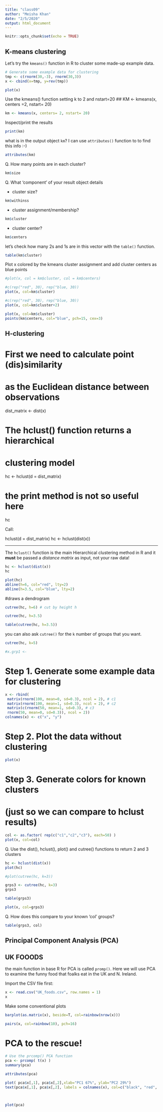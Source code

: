 ```yaml
---
title: "class09"
author: "Meisha Khan"
date: "2/5/2020"
output: html_document
---
```


```r
knitr::opts_chunk$set(echo = TRUE)
```

## K-means clustering 

Let's try the `kmeans()` function in R to cluster some made-up example data. 

```r
# Generate some example data for clustering
tmp <- c(rnorm(30,-3), rnorm(30,3))
x <- cbind(x=tmp, y=rev(tmp))

plot(x)
```



Use the kmeans() function setting k to 2 and nstart=20
## KM <- kmeans(x, centers =2, nstart= 20)
```r
km <- kmeans(x, centers= 2, nstart= 20)
```


Inspect/print the results
```r
print(km)
```

what is in the output object `km`? I can use `attributes()` function to to find this info :-)

```r
attributes(km) 
```


Q. How many points are in each cluster?
```r
km$size
```


Q. What ‘component’ of your result object details

 - cluster size?
```r
km$withinss
```
 
 - cluster assignment/membership?
```r
km$cluster
```
 
 - cluster center?
```r
km$centers
```
 
 let's check how many 2s and 1s are in this vector with the `table()` function. 
```r
table(km$cluster)
```
 
 
Plot x colored by the kmeans cluster assignment and
 add cluster centers as blue points

```r
#plot(x, col = km$cluster, col = km$centers)
```

```r
#c(rep("red", 30), rep("blue, 30))
plot(x, col=km$cluster)
```



```r
#c(rep("red", 30), rep("blue, 30))
plot(x, col=km$cluster+2)
```


```r
plot(x, col=km$cluster)
points(km$centers, col="blue", pch=15, cex=3)
```


## H-clustering

# First we need to calculate point (dis)similarity
# as the Euclidean distance between observations
dist_matrix <- dist(x)

# The hclust() function returns a hierarchical
# clustering model
hc <- hclust(d = dist_matrix)

# the print method is not so useful here
hc

Call:

hclust(d = dist_matrix)
hc <- hclust(dist(x))

---------------------------

The `hclust()` function is the main Hierarchical clustering method in R and it **must** be passed a *distance matrix* as input, not your raw data!

```r
hc <- hclust(dist(x))
hc
```

```r
plot(hc)
abline(h=6, col="red", lty=2)
abline(h=3.5, col="blue", lty=2)
```

#draws a dendrogram
```r
cutree(hc, h=6) # cut by height h
```

```r
cutree(hc, h=3.5) 
```

```r
table(cutree(hc, h=3.5))
```

you can also ask `cutree()` for the `k` number of groups that you want. 
```r
cutree(hc, k=5)
```


```r
#x.grp1 <- 
```


# Step 1. Generate some example data for clustering
```r
x <- rbind(
 matrix(rnorm(100, mean=0, sd=0.3), ncol = 2), # c1
 matrix(rnorm(100, mean=1, sd=0.3), ncol = 2), # c2
 matrix(c(rnorm(50, mean=1, sd=0.3), # c3
 rnorm(50, mean=0, sd=0.3)), ncol = 2))
colnames(x) <- c("x", "y")
```


# Step 2. Plot the data without clustering
```r
plot(x)
```


# Step 3. Generate colors for known clusters
# (just so we can compare to hclust results)
```r
col <- as.factor( rep(c("c1","c2","c3"), each=50) )
plot(x, col=col)
```

Q. Use the dist(), hclust(), plot() and cutree() functions to return 2 and 3 clusters
```r
hc <- hclust(dist(x))
plot(hc)

#plot(cutree(hc, k=3))

grps3 <- cutree(hc, k=3)
grps3
```

```r
table(grps3)
```


```r
plot(x, col=grps3)
```
 
 
 
Q. How does this compare to your known 'col' groups?

```r
table(grps3, col)
```

## Principal Component Analysis (PCA)
## UK FOOODS

the main function in base R for PCA is called `promp()`. Here we will use PCA to examine the funny food that foalks eat in the UK and N. Ireland. 

Import the CSV file first:

```r
x <- read.csv("UK_foods.csv", row.names = 1)
x
```

Make some conventional plots
```r
barplot(as.matrix(x), beside=T, col=rainbow(nrow(x)))
```


```r
pairs(x, col=rainbow(10), pch=16)
```

# PCA to the rescue!

```r
# Use the prcomp() PCA function 
pca <- prcomp( t(x) )
summary(pca)
```


```r
attributes(pca)
```


```r
plot( pca$x[,1], pca$x[,2],xlab="PC1 67%", ylab="PC2 29%") 
text(pca$x[,1], pca$x[,2], labels = colnames(x), col=c("black", "red", "blue", "darkgreen"))
     
     
```


```r
plot(pca)
```

















